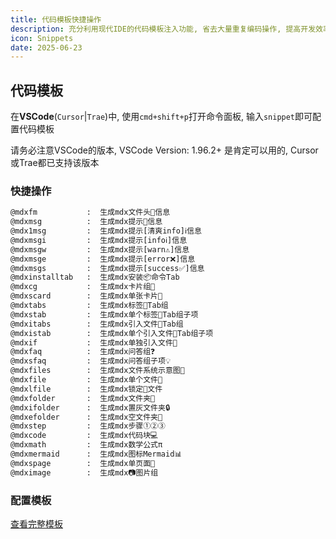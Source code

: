 ```yaml
---
title: 代码模板快捷操作
description: 充分利用现代IDE的代码模板注入功能, 省去大量重复编码操作, 提高开发效率
icon: Snippets
date: 2025-06-23
---
```


## 代码模板

在**VSCode**\(`Cursor`|`Trae`\)中, 使用`cmd+shift+p`打开命令面板, 输入`snippet`即可配置代码模板

<Callout title="VSCode" type="info">
  请务必注意VSCode的版本, VSCode Version: 1.96.2+ 是肯定可以用的, Cursor或Trae都已支持该版本<br/>
  
</Callout>



### 快捷操作
```txt title="mdx-snippets"
@mdxfm           :  生成mdx文件头📝信息
@mdxmsg          :  生成mdx提示💬信息
@mdx1msg         :  生成mdx提示[清爽info]ℹ️信息
@mdxmsgi         :  生成mdx提示[infoℹ️]信息
@mdxmsgw         :  生成mdx提示[warn⚠️]信息
@mdxmsge         :  生成mdx提示[error❌]信息
@mdxmsgs         :  生成mdx提示[success✅]信息
@mdxinstalltab   :  生成mdx安装📦命令Tab
@mdxcg           :  生成mdx卡片组🍻
@mdxscard        :  生成mdx单张卡片🍺
@mdxtabs         :  生成mdx标签📑Tab组
@mdxstab         :  生成mdx单个标签🔖Tab组子项
@mdxitabs        :  生成mdx引入文件📁Tab组
@mdxistab        :  生成mdx单个引入文件📄Tab组子项
@mdxif           :  生成mdx单独引入文件📎
@mdxfaq          :  生成mdx问答组❓
@mdxsfaq         :  生成mdx问答组子项💡
@mdxfiles        :  生成mdx文件系统示意图📁
@mdxfile         :  生成mdx单个文件📄
@mdxlfile        :  生成mdx锁定🔐文件
@mdxfolder       :  生成mdx文件夹📂
@mdxifolder      :  生成mdx置灰文件夹🔒
@mdxefolder      :  生成mdx空文件夹📁
@mdxstep         :  生成mdx步骤①②③
@mdxcode         :  生成mdx代码块💻
@mdxmath         :  生成mdx数学公式π
@mdxmermaid      :  生成mdx图标Mermaid📊
@mdxspage        :  生成mdx单页面📄
@mdximage        :  生成mdx📷图片组
```

### 配置模板
[查看完整模板](https://github.com/PowerZCY/next-ai-build/tree/main/docs/mdx.jsonc)
